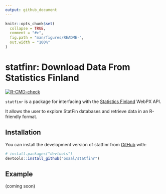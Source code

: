 ```yaml
---
output: github_document
---
```


<!-- README.md is generated from README.Rmd. Please edit that file -->

```r
knitr::opts_chunk$set(
  collapse = TRUE,
  comment = "#>",
  fig.path = "man/figures/README-",
  out.width = "100%"
)
```

# statfinr: Download Data From Statistics Finland

<!-- badges: start -->
[![R-CMD-check](https://github.com/osaal/statfinr/actions/workflows/R-CMD-check.yaml/badge.svg)](https://github.com/osaal/statfinr/actions/workflows/R-CMD-check.yaml)
<!-- badges: end -->

`statfinr` is a package for interfacing with the [Statistics Finland](https://stat.fi/index_en.html) WebPX API.

It allows the user to explore StatFin databases and retrieve data in an R-friendly format.

## Installation

You can install the development version of statfinr from [GitHub](https://github.com/) with:

``` r
# install.packages("devtools")
devtools::install_github("osaal/statfinr")
```

## Example

(coming soon)
